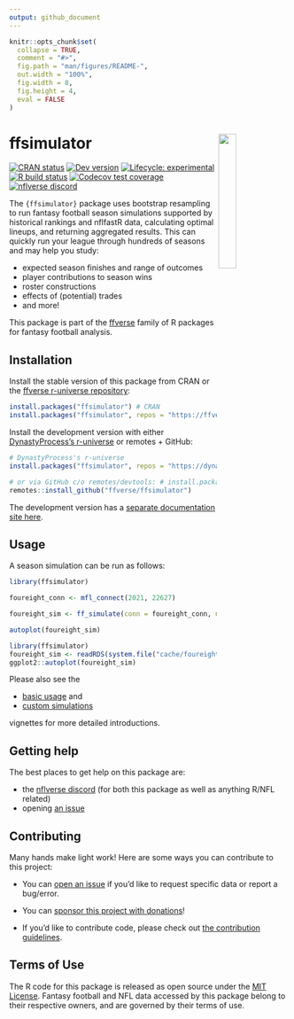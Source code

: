 ```yaml
---
output: github_document
---
```


<!-- README.md is generated from README.Rmd. Please edit that file -->

```r
knitr::opts_chunk$set(
  collapse = TRUE,
  comment = "#>",
  fig.path = "man/figures/README-",
  out.width = "100%",
  fig.width = 8,
  fig.height = 4,
  eval = FALSE
)
```

# ffsimulator <a href='#'><img src="man/figures/logo.png" align="right" width="25%" min-width="120px"/></a>

<!-- badges: start -->

[![CRAN status](https://img.shields.io/cran/v/ffsimulator?style=flat-square&logo=R&label=CRAN)](https://CRAN.R-project.org/package=ffsimulator)
[![Dev version](https://img.shields.io/github/r-package/v/ffverse/ffsimulator/dev?label=dev&style=flat-square&logo=github)](https://ffsimulator.ffverse.com/) 
[![Lifecycle: experimental](https://img.shields.io/badge/lifecycle-experimental-orange.svg?style=flat-square)](https://lifecycle.r-lib.org/articles/stages.html) 
[![R build status](https://img.shields.io/github/workflow/status/ffverse/ffsimulator/R-CMD-check?label=R%20check&style=flat-square&logo=github)](https://github.com/ffverse/ffsimulator/actions) 
[![Codecov test coverage](https://img.shields.io/codecov/c/github/ffverse/ffsimulator?label=codecov&style=flat-square&logo=codecov)](https://codecov.io/gh/ffverse/ffsimulator?branch=dev) 
[![nflverse discord](https://img.shields.io/discord/591914197219016707.svg?color=5865F2&label=nflverse%20discord&logo=discord&logoColor=5865F2&style=flat-square)](https://discord.com/invite/5Er2FBnnQa)

<!-- badges: end -->

The `{ffsimulator}` package uses bootstrap resampling to run fantasy football season simulations supported by historical rankings and nflfastR data, calculating optimal lineups, and returning aggregated results. This can quickly run your league through hundreds of seasons and may help you study:

-   expected season finishes and range of outcomes
-   player contributions to season wins
-   roster constructions
-   effects of (potential) trades
-   and more!

This package is part of the [ffverse](https://www.ffverse.com) family of R packages for fantasy football analysis.

## Installation

Install the stable version of this package from CRAN or the [ffverse r-universe repository](https://ffverse.r-universe.dev):
```r
install.packages("ffsimulator") # CRAN
install.packages("ffsimulator", repos = "https://ffverse.r-universe.dev")
```

Install the development version with either [DynastyProcess's r-universe](https://dynastyprocess.r-universe.dev) or remotes + GitHub:
```r
# DynastyProcess's r-universe
install.packages("ffsimulator", repos = "https://dynastyprocess.r-universe.dev")

# or via GitHub c/o remotes/devtools: # install.packages('remotes')
remotes::install_github("ffverse/ffsimulator")
```

The development version has a [separate documentation site here](https://ffsimulator.ffverse.com/dev/).

## Usage

A season simulation can be run as follows:

```r
library(ffsimulator)

foureight_conn <- mfl_connect(2021, 22627)

foureight_sim <- ff_simulate(conn = foureight_conn, n_seasons = 25, n_weeks = 14)

autoplot(foureight_sim)
```
```r
library(ffsimulator)
foureight_sim <- readRDS(system.file("cache/foureight_sim.rds", package = "ffsimulator"))
ggplot2::autoplot(foureight_sim)
```
Please also see the 

-   [basic usage](https://ffsimulator.ffverse.com/articles/basic.html) and
-   [custom simulations](https://ffsimulator.ffverse.com/articles/custom.html) 

vignettes for more detailed introductions.

## Getting help

The best places to get help on this package are:

-   the [nflverse discord](https://discord.com/invite/5Er2FBnnQa) (for both this package as well as anything R/NFL related)
-   opening [an issue](https://github.com/ffverse/ffsimulator/issues/new/choose)

## Contributing

Many hands make light work! Here are some ways you can contribute to this project:

-   You can [open an issue](https://github.com/ffverse/ffsimulator/issues/new/choose) if you'd like to request specific data or report a bug/error.

-   You can [sponsor this project with donations](https://github.com/sponsors/tanho63)!

-   If you'd like to contribute code, please check out [the contribution guidelines](https://ffsimulator.ffverse.com/CONTRIBUTING.html).

## Terms of Use

The R code for this package is released as open source under the [MIT License](https://ffsimulator.ffverse.com/LICENSE.html).
Fantasy football and NFL data accessed by this package belong to their respective owners, and are governed by their terms of use.
